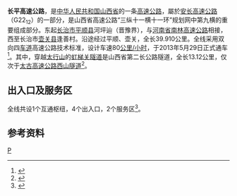 {{中国高速公路信息框
| 编号 = G2212
| 自定头部 = [[File:China_Expwy_G2212_sign_no_name.svg|120px]]
| 名称 = 安陽－長治高速公路（长治－平顺）
| 地圖 = 
| 路線簡稱 = 长平
| 最近通車日期 = 2013年5月29日
| 规划总里程 = 39.910
| 起點 = [[山西省|山西省]][[平顺县|平顺县]]河坪辿（晋豫界）
| 終點 = 山西省[[壶关县|壶关县]]逢善村
| 出口處數 = 3
| 服务区数 = 2
}}
'''长平高速公路'''，是[[中华人民共和国|中华人民共和国]][[山西省|山西省]]的一条[[高速公路|高速公路]]，屬於[[安长高速公路|安长高速公路]]（G22<sub>12</sub>）的一部分，是山西省高速公路“三纵十一横十一环”规划网中第九横的重要组成部分。东起[[长治市|长治市]][[平顺县|平顺县]]河坪辿（晋豫界），与[[河南省|河南省]][[南林高速公路|南林高速公路]]相接，西至长治市[[壶关县|壶关县]]逢善村。沿途经过平顺、壶关，全长39.910公里。全线采用双向四[[车道|车道]]高速公路技术标准，设计车速80[[公里/小时|公里/小时]]，于2013年5月29日正式通车<ref>{{cite web|url=http://www.sx.xinhuanet.com/dfzx/2013-05/30/c_115971277.htm|title=长治至平顺高速公路全线通车|author=郭娜|date=2013-05-30|publisher=长治日报|deadurl=yes|archiveurl=https://web.archive.org/web/20150402112208/http://www.sx.xinhuanet.com/dfzx/2013-05/30/c_115971277.htm|archivedate=2015-04-02}}</ref>。其中，穿越[[太行山|太行山]]的[[虹梯关隧道|虹梯关隧道]]是山西省第二长公路隧道，全长13.12公里，仅次于[[太古高速公路|太古高速公路]][[西山隧道_(太原市)|西山隧道]]<ref>{{cite web|url=http://www.chinadaily.com.cn/dfpd/shanxi/2011-08-16/content_3513506.html|title=记者走访在建千里高速――第十二站：长治至平顺高速|author=冯晓晨|date=2011-08-16|publisher=三晋都市报|access-date=2015-03-02|archive-url=https://web.archive.org/web/20150402092307/http://www.chinadaily.com.cn/dfpd/shanxi/2011-08-16/content_3513506.html|archive-date=2015-04-02|dead-url=yes}}</ref>。

== 出入口及服务区 ==
全线共设1个互通枢纽，4个出入口，2个服务区<ref>{{cite web|url=http://www.sx.chinanews.com/news/2013/0531/74238.html|title=长治至平顺高速公路昨全线通车|date=2013-05-31|publisher=中国新闻网|accessdate=2015-03-02|archive-date=2015-04-02|archive-url=https://web.archive.org/web/20150402092156/http://www.sx.chinanews.com/news/2013/0531/74238.html|dead-url=no}}</ref>。

{{Start expwy exit box}}
{{Expwy exit item|type=B|index=|name=晋豫界|dist start=|road connection={{China Expwy Name|G2212|[[南林高速公路|南林高速公路]]}}}}
{{Expwy exit item|type=ES|index=|name=虹霓峡出口、虹梯关服务区|dist start=|road connection={{中国县道名|670}}}}
{{Expwy exit item|type=U|index=|name=虹梯关隧道|dist start=|road connection=}}
{{Expwy exit item|type=E|index=|name=平顺出口|dist start=|road connection={{中国县道名|673}}}}
{{Expwy exit item|type=H|index=|name=长治东互通|dist start=|highway connection={{China Expwy Name|G2201|[[长治绕城高速公路|长治绕城高速公路]]}}}}
{{Expwy exit item|type=MT|index=|name=长治东收费站|dist start=|road connection={{中国县道名|673}}}}
{{End expwy exit box}}

==参考资料==
{{reflist}}

{{山西省高速公路}}

[[Category:山西省高速公路|P]]